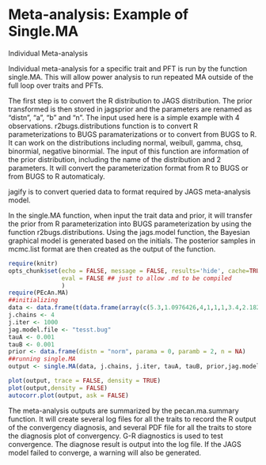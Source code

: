 Meta-analysis: Example of Single.MA
========================================================
Individual Meta-analysis

Individual meta-analysis for a specific trait and PFT is run by the function
single.MA. This will allow power analysis  to run repeated MA outside of the
full loop over traits and PFTs. 

The first step is to convert the R distribution to JAGS distribution. The prior transformed is then stored in jagsprior and the parameters are renamed as "distn", "a", "b" and "n".
The input used here is a simple example with 4 observations.
r2bugs.distributions function is to convert R parameterizations to BUGS paramaterizations or to convert from BUGS to R. It can work on the distributions including normal, weibull, gamma, chsq, binormial, negative binormial. 
The input of this function are information of the prior distribution, including the name of the distribution and 2 parameters. It will convert the parameterization format from R to BUGS or from BUGS to R automaticaly. 

jagify is to convert queried data to format required by JAGS meta-analysis model. 

In the single.MA function, when input the trait data and prior, it will transfer the prior from R parameterization into BUGS parameterization by using the function r2bugs.distributions. 
Using the jags.model function, the Bayesian graphical model is generated based on the initials. The posterior samples in mcmc.list format are then created as the output of the function. 

```r
require(knitr)
opts_chunk$set(echo = FALSE, message = FALSE, results='hide', cache=TRUE, 
               eval = FALSE ## just to allow .md to be compiled
               )
require(PEcAn.MA)
##initializing
data <- data.frame(t(data.frame(array(c(5.3,1.0976426,4,1,1,1,3.4,2.1821789,4,1,1,1,5.9,0.9622504,4,1,1,1,6.6,1.3245324,4,1,1,1),dim=c(6,4)),row.names=c("Y","obs.prec","n","ghs","trt","site"))))
j.chains <- 4
j.iter <- 1000
jag.model.file <- "tesst.bug"
tauA <- 0.001
tauB <- 0.001
prior <- data.frame(distn = "norm", parama = 0, paramb = 2, n = NA)
##running single.MA
output <- single.MA(data, j.chains, j.iter, tauA, tauB, prior,jag.model.file, overdispersed=TRUE)
```


```r
plot(output, trace = FALSE, density = TRUE)
plot(output,density = FALSE)
autocorr.plot(output, ask = FALSE)
```

The meta-analysis outputs are summarized by the pecan.ma.summary function. It will create several log files for all the traits to record the R output of the convergency diagnosis, and several PDF file for all the traits to store the diagnosis plot of convergency. 
G-R diagnostics is used to test convergence. The diagnose result is output into the log file. If the JAGS model failed to converge, a warning will also be generated. 
